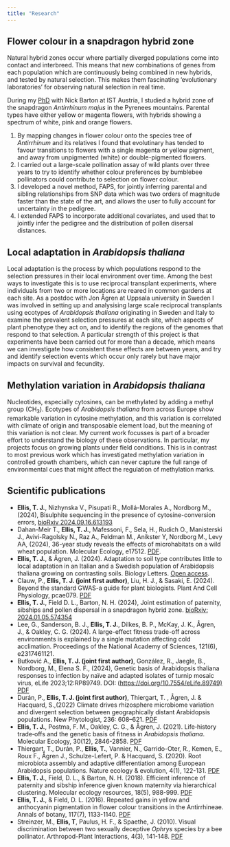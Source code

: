 ```yaml
---
title: "Research"
---
```


## Flower colour in a snapdragon hybrid zone

Natural hybrid zones occur where partially diverged populations come into contact and interbreed. This means that new combinations of genes from each population which are continuously being combined in new hybrids, and tested by natural selection. This makes them fascinating 'evolutionary laboratories' for observing natural selection in real time.

During my [PhD](https://research-explorer.app.ist.ac.at/download/1398/5106/IST-2016-526-v1%2B1_Ellis_signed_thesis.pdf) with Nick Barton at IST Austria, I studied a hybrid zone of the snapdragon *Antirrhinum majus* in the Pyrenees mountains. Parental types have either yellow or magenta flowers, with hybrids showing a spectrum of white, pink and orange flowers.

1.  By mapping changes in flower colour onto the species tree of *Antirrhinum* and its relatives I found that evolutinary has tended to favour transitions to flowers with a single magenta or yellow pigment, and away from unpigmented (white) or double-pigmented flowers.
2.  I carried out a large-scale pollination assay of wild plants over three years to try to identify whether colour preferences by bumblebee pollinators could contribute to selection on flower colour.
3.  I developed a novel method, FAPS, for jointly inferring parental and sibling relationships from SNP data which was two orders of magnitude faster than the state of the art, and allows the user to fully account for uncertainty in the pedigree.
4.  I extended FAPS to incorporate additional covariates, and used that to jointly infer the pedigree and the distribution of pollen disersal distances.

## Local adaptation in *Arabidopsis thaliana*

Local adaptation is the process by which populations respond to the selection pressures in their local environment over time. Among the best ways to investigate this is to use reciprocal transplant experiments, where individuals from two or more locations are reared in common gardens at each site. As a postdoc with Jon Ågren at Uppsala university in Sweden I was involved in setting up and analysising large scale reciprocal transplants using ecotypes of *Arabidopsis thaliana* originating in Sweden and Italy to examine the prevalent selection pressures at each site, which aspects of plant phenotype they act on, and to identify the regions of the genomes that respond to that selection. A particular strength of this project is that experiments have been carried out for more than a decade, which means we can investigate how consistent these effects are between years, and try and identify selection events which occur only rarely but have major impacts on survival and fecundity.

## Methylation variation in *Arabidopsis thaliana*

Nucleotides, especially cytosines, can be methylated by adding a methyl group (CH~3~). Ecotypes of *Arabidopsis thaliana* from across Europe show remarkable variation in cytosine methylation, and this variation is correlated with climate of origin and transposable element load, but the meaning of this variation is not clear. My current work focusses is part of a broader effort to understand the biology of these observations. In particular, my projects focus on growing plants under field conditions. This is in contrast to most previous work which has investigated methylation variation in controlled growth chambers, which can never capture the full range of environmental cues that might affect the regulation of methylation marks.

## Scientific publications

-   **Ellis, T. J.**, Nizhynska V., Pisupati R., Mollá-Morales A., Nordborg M., (2024), Bisulphite sequencing in the presence of cytosine-conversion errors, [bioRxiv 2024.09.16.613193](https://www.biorxiv.org/content/10.1101/2024.09.16.613193v1)
-   Dahan-Meir T., **Ellis, T. J.**, Mafessoni, F., Sela, H., Rudich O., Manisterski J., Avivi-Ragolsky N., Raz A., Feldman M., Anikster Y, Nordborg M., Levy AA, (2024), 36-year study reveals the effects of microhabitats on a wild wheat population. Molecular Ecology, e17512. [PDF](/assets/pdfs/2024_dahan_etal.pdf).
-   **Ellis, T. J.**, & Ågren, J. (2024). Adaptation to soil type contributes little to local adaptation in an Italian and a Swedish population of Arabidopsis thaliana growing on contrasting soils. Biology Letters. [Open access](https://royalsocietypublishing.org/doi/epdf/10.1098/rsbl.2024.0236).
-   Clauw, P., **Ellis, T. J. (joint first author)**, Liu, H. J., & Sasaki, E. (2024). Beyond the standard GWAS-a guide for plant biologists. Plant And Cell Physiology, pcae079. [PDF](/assets/pdfs/2024_clauw_etal.pdf)
-   **Ellis, T. J.**, Field D. L., Barton, N. H. (2024), Joint estimation of paternity, sibships and pollen dispersal in a snapdragon hybrid zone. [bioRxiv: 2024.01.05.574354](https://doi.org/10.1101/2024.01.05.574354)
-   Lee, G., Sanderson, B. J., **Ellis, T. J.**, Dilkes, B. P., McKay, J. K., Ågren, J., & Oakley, C. G. (2024). A large-effect fitness trade-off across environments is explained by a single mutation affecting cold acclimation. Proceedings of the National Academy of Sciences, 121(6), e2317461121.
-   Butković A., **Ellis, T. J. (joint first author)**, González, R., Jaegle, B., Nordborg, M., Elena S. F., (2024), Genetic basis of Arabidopsis thaliana responses to infection by naïve and adapted isolates of turnip mosaic virus, eLife 2023;12:RP89749. DOI: (<https://doi.org/10.7554/eLife.89749)> [PDF](/assets/pdfs/2023_butkovic_etal.pdf)
-   Durán, P., **Ellis, T. J. (joint first author)**, Thiergart, T. , Ågren, J. & Hacquard, S.,(2022) Climate drives rhizosphere microbiome variation and divergent selection between geographically distant Arabidopsis populations. New Phytologist, 236: 608–621. [PDF](/assets/pdfs/2022_duran_etal.pdf)
-   **Ellis, T. J.**, Postma, F. M., Oakley, C. G., & Ågren, J. (2021). Life‐history trade‐offs and the genetic basis of fitness in *Arabidopsis thaliana*. Molecular Ecology, 30(12), 2846-2858. [PDF](/assets/pdfs/2021_fecundity_components.pdf)
-   Thiergart, T., Durán, P., **Ellis, T.**, Vannier, N., Garrido-Oter, R., Kemen, E., Roux F., Ågren J., Schulze-Lefert, P. & Hacquard, S. (2020). Root microbiota assembly and adaptive differentiation among European Arabidopsis populations. Nature ecology & evolution, 4(1), 122-131. [PDF](/assets/pdfs/2019_thiergart.pdf)
-   **Ellis, T. J.**, Field, D. L., & Barton, N. H. (2018). Efficient inference of paternity and sibship inference given known maternity via hierarchical clustering. Molecular ecology resources, 18(5), 988-999. [PDF](/assets/pdfs/2018_FAPS_paper.pdf)
-   **Ellis, T. J.**, & Field, D. L. (2016). Repeated gains in yellow and anthocyanin pigmentation in flower colour transitions in the Antirrhineae. Annals of botany, 117(7), 1133-1140. [PDF](/assets/pdfs/2016_floral_transitions.pdf)
-   Streinzer, M., **Ellis, T**, Paulus, H. F., & Spaethe, J. (2010). Visual discrimination between two sexually deceptive *Ophrys* species by a bee pollinator. Arthropod-Plant Interactions, 4(3), 141-148. [PDF](/assets/pdfs/2010_Streinzer.pdf)
